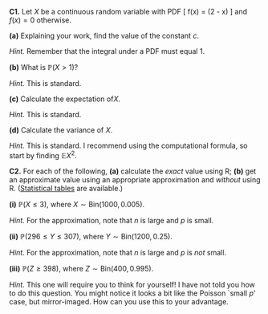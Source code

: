 ::::: {.myq}
**C1.** Let $X$ be a continuous random variable with PDF
\[ f(x) = \tfrac29 (2 - x) \qquad \text{for $-1 \leq x \leq c$} \]
and $f(x) = 0$ otherwise.

:::: {.subq}
**(a)** Explaining your work, find the value of the constant $c$.

::: {.myanswers data-latex=""}
*Hint.* Remember that the integral under a PDF must equal 1.
:::
::::

:::: {.subq}
**(b)** 
What is $\mathbb P(X > 1)$?

::: {.myanswers data-latex=""}
*Hint.* This is standard.
:::
::::

:::: {.subq}
**(c)** Calculate the expectation of$X$.

::: {.myanswers data-latex=""}
*Hint.* This is standard.
:::
::::

:::: {.subq}
**(d)** Calculate the variance of $X$.

::: {.myanswers data-latex=""}
*Hint.* This is standard. I recommend using the computational formula, so start by finding $\mathbb EX^2$.
:::
::::
:::::


::::: {.myq}
**C2.** For each of the following, **(a)** calculate the *exact* value using R; **(b)** get an approximate value using an appropriate approximation and *without* using R. ([Statistical tables](https://mpaldridge.github.io/math1710/stat-tab.pdf) are available.)

:::: {.subq}
**(i)** $\mathbb P(X \leq 3)$, where $X \sim \mathrm{Bin}(1000, 0.005)$.

::: {.myanswers data-latex=""}
*Hint.* For the approximation, note that $n$ is large and $p$ is small.
:::
::::

:::: {.subq}
**(ii)** $\mathbb P(296 \leq Y \leq 307)$, where $Y \sim \mathrm{Bin}(1200, 0.25)$.

::: {.myanswers data-latex=""}
*Hint.* For the approximation, note that $n$ is large and $p$ is *not* small.
:::
::::

:::: {.subq}
**(iii)** $\mathbb P(Z \geq 398)$, where $Z \sim \mathrm{Bin}(400, 0.995)$.

::: {.myanswers data-latex=""}
*Hint.* This one will require you to think for yourself! I have not told you how to do this question. You might notice it looks a bit like the Poisson `small $p$' case, but mirror-imaged. How can you use this to your advantage.
:::
::::
:::::